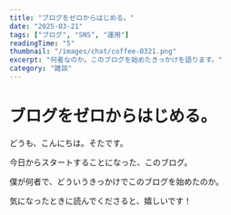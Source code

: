 ```yaml
---
title: "ブログをゼロからはじめる。"
date: "2025-03-21"
tags: ["ブログ", "SNS", "運用"]
readingTime: "5"
thumbnail: "/images/chat/coffee-0321.png"
excerpt: "何者なのか。このブログを始めたきっかけを語ります。"
category: "雑談"
---
```


# ブログをゼロからはじめる。

どうも、こんにちは。そたです。

今日からスタートすることになった、このブログ。

僕が何者で、どういうきっかけでこのブログを始めたのか。

気になったときに読んでくださると、嬉しいです！
